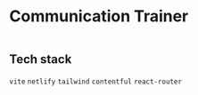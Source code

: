 
<Container>

# Communication Trainer

[<img src='/assets/haneen.png' alt=''/>](https://haneenkhan.netlify.app)

## Tech stack

`vite` `netlify` `tailwind` `contentful` `react-router`

</Container>
